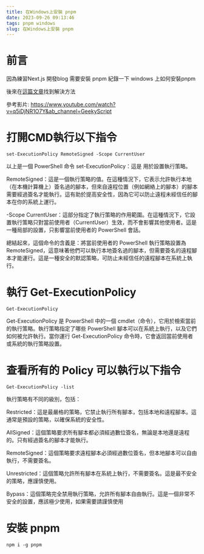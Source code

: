 ```yaml
---
title: 在Windows上安裝 pnpm
date: 2023-09-26 09:13:46
tags: pnpm windows
slug: 在Windows上安裝 pnpm
---
```


# 前言

因為練習Next.js 開發blog 需要安裝 pnpm 紀錄一下 windows 上如何安裝pnpm 

後來在[這篇文章](https://stackoverflow.com/questions/75365692/how-to-install-pnpm-on-windows)找到解決方法

參考影片: https://www.youtube.com/watch?v=q5iDjNR1O7Y&ab_channel=GeekyScript

# 打開CMD執行以下指令

```
set-ExecutionPolicy RemoteSigned -Scope CurrentUser
```
以上是一個 PowerShell 命令
set-ExecutionPolicy：這是 用於設置執行策略。

RemoteSigned：這是一個執行策略的值。在這種情況下，它表示允許執行本地（在本機計算機上）簽名過的腳本，但來自遠程位置（例如網絡上的腳本）的腳本需要經過簽名才能執行。這有助於提高安全性，因為它可以防止遠程未經信任的腳本在你的系統上運行。

-Scope CurrentUser：這部分指定了執行策略的作用範圍。在這種情況下，它設置執行策略只對當前使用者（CurrentUser）生效，而不會影響其他使用者。這是一種局部的設置，只影響當前使用者的 PowerShell 會話。

總結起來，這個命令的含義是：將當前使用者的 PowerShell 執行策略設置為 RemoteSigned，這意味著他們可以執行本地簽名過的腳本，但需要簽名的遠程腳本才能運行。這是一種安全的默認策略，可防止未經信任的遠程腳本在系統上執行。
# 執行 Get-ExecutionPolicy
```
Get-ExecutionPolicy
```

Get-ExecutionPolicy 是 PowerShell 中的一個 cmdlet（命令），它用於檢索當前的執行策略。執行策略指定了哪些 PowerShell 腳本可以在系統上執行，以及它們如何被允許執行。當你運行 Get-ExecutionPolicy 命令時，它會返回當前使用者或系統的執行策略設置。


# 查看所有的 Policy 可以執行以下指令
```
Get-ExecutionPolicy -list
```


執行策略有不同的級別，包括：

Restricted：這是最嚴格的策略，它禁止執行所有腳本，包括本地和遠程腳本。這通常是預設的策略，以確保系統的安全性。

AllSigned：這個策略要求所有腳本都必須經過數位簽名，無論是本地還是遠程的。只有經過簽名的腳本才能執行。

RemoteSigned：這個策略要求遠程腳本必須經過數位簽名，但本地腳本可以自由執行，不需要簽名。

Unrestricted：這個策略允許所有腳本在系統上執行，不需要簽名。這是最不安全的策略，應謹慎使用。

Bypass：這個策略完全禁用執行策略，允許所有腳本自由執行。這是一個非常不安全的設置，應該極少使用，如果需要請謹慎使用


#  安裝 pnpm
```
npm i -g pnpm
```